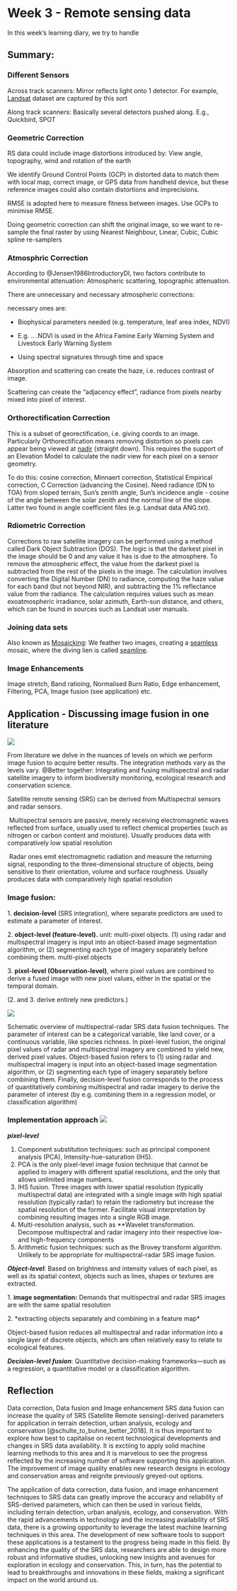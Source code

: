 # Week 3 - Remote sensing data

In this week's learning diary, we try to handle

## Summary:

### Different Sensors

Across track scanners: Mirror reflects light onto 1 detector. For example, [Landsat]{.underline} dataset are captured by this sort

Along track scanners: Basically several detectors pushed along. E.g., Quickbird, SPOT

### Geometric Correction

RS data could include image distortions introduced by: View angle, topography, wind and rotation of the earth

We identify Ground Control Points (GCP) in distorted data to match them with local map, correct image, or GPS data from handheld device, but these reference images could also contain distortions and imprecisions.

RMSE is adopted here to measure fitness between images. Use GCPs to minimise RMSE.

Doing geometric correction can shift the original image, so we want to re-sample the final raster by using Nearest Neighbour, Linear, Cubic, Cubic spline re-samplers

### Atmosphric Correction

According to @Jensen1986IntroductoryDI, two factors contribute to environmental attenuation: Atmospheric scattering, topographic attenuation.

There are unnecessary and necessary atmospheric corrections:

necessary ones are:

-   Biophysical parameters needed (e.g. temperature, leaf area index, NDVI)

-   E.g. .. .NDVI is used in the Africa Famine Early Warning System and Livestock Early Warning System

-   Using spectral signatures through time and space

Absorption and scattering can create the haze, i.e. reduces contrast of image.

Scattering can create the "adjacency effect", radiance from pixels nearby mixed into pixel of interest.

### Orthorectification Correction

This is a subset of georectification, i.e. giving coords to an image. Particularly Orthorectification means removing distortion so pixels can appear being viewed at [nadir]{.underline} (straight down). This requires the support of an Elevation Model to calculate the nadir view for each pixel on a sensor geometry.

To do this: cosine correction, Minnaert correction, Statistical Empirical correction, C Correction (advancing the Cosine). Need radiance (DN to TOA) from sloped terrain, Sun's zenith angle, Sun's incidence angle - cosine of the angle between the solar zenith and the normal line of the slope. Latter two found in angle coefficient files (e.g. Landsat data ANG.txt).

### Rdiometric Correction

Corrections to raw satellite imagery can be performed using a method called Dark Object Subtraction (DOS). The logic is that the darkest pixel in the image should be 0 and any value it has is due to the atmosphere. To remove the atmospheric effect, the value from the darkest pixel is subtracted from the rest of the pixels in the image. The calculation involves converting the Digital Number (DN) to radiance, computing the haze value for each band (but not beyond NIR), and subtracting the 1% reflectance value from the radiance. The calculation requires values such as mean exoatmospheric irradiance, solar azimuth, Earth-sun distance, and others, which can be found in sources such as Landsat user manuals.

### Joining data sets

Also known as [Mosaicking]{.underline}: We feather two images, creating a [seamless]{.underline} mosaic, where the diving lien is called [seamline]{.underline}.

### Image Enhancements

Image stretch, Band ratioing, Normalised Burn Ratio, Edge enhancement, Filtering, PCA, Image fusion (see application) etc.

## Application - Discussing image fusion in one literature

![](images/image-620878088.png){#fig-mindmap01}

From literature we delve in the nuances of levels on which we perform image fusion to acquire better results. The integration methods vary as the levels vary. \@Better together: Integrating and fusing multispectral and radar satellite imagery to inform biodiversity monitoring, ecological research and conservation science.

Satellite remote sensing (SRS) can be derived from Multispectral sensors and radar sensors. 

 Multispectral sensors are passive, merely receiving electromagnetic waves reflected from surface, usually used to reflect chemical properties (such as nitrogen or carbon content and moisture). Usually produces data with comparatively low spatial resolution

 Radar ones emit electromagnetic radiation and measure the returning signal, responding to the three-dimensional structure of objects, being sensitive to their orientation, volume and surface roughness. Usually produces data with comparatively high spatial resolution

### Image fusion:

1. **decision-level** (SRS integration), where separate predictors are used to estimate a parameter of interest. 

2. **object-level (feature-level).** unit: multi-pixel objects. (1) using radar and multispectral imagery is input into an object-based image segmentation algorithm, or (2) segmenting each type of imagery separately before combining them. multi-pixel objects

3. **pixel-level (Observation-level)**, where pixel values are combined to derive a fused image with new pixel values, either in the spatial or the temporal domain.

(2. and 3. derive entirely new predictors.)

![](images/fusion%20techniques.png){#fig-fusiontech}

Schematic overview of multispectral-radar SRS data fusion techniques. The parameter of interest can be a categorical variable, like land cover, or a continuous variable, like species richness. In pixel-level fusion, the original pixel values of radar and multispectral imagery are combined to yield new, derived pixel values. Object-based fusion refers to (1) using radar and multispectral imagery is input into an object-based image segmentation algorithm, or (2) segmenting each type of imagery separately before combining them. Finally, decision-level fusion corresponds to the process of quantitatively combining multispectral and radar imagery to derive the parameter of interest (by e.g. combining them in a regression model, or classification algorithm)

### Implementation approach ![](images/Implementation%20approach.png){#fig-impleApproach}

***pixel-level***

1.  Component substitution techniques: such as principal component analysis (PCA), Intensity-hue-saturation (IHS). \
2.  PCA is the only pixel-level image fusion technique that cannot be applied to imagery with different spatial resolutions, and the only that allows unlimited image numbers.\
3.  IHS fusion. Three images with lower spatial resolution (typically multispectral data) are integrated with a single image with high spatial resolution (typically radar) to retain the radiometry but increase the spatial resolution of the former. Facilitate visual interpretation by combining resulting images into a single RGB image.\
4.  Multi-resolution analysis, such as \*\*Wavelet transformation. Decompose multispectral and radar imagery into their respective low- and high-frequency components\
5.  Arithmetic fusion techniques: such as the Brovey transform algorithm. Unlikely to be appropriate for multispectral-radar SRS image fusion.

***Object-level***: Based on brightness and intensity values of each pixel, as well as its spatial context, objects such as lines, shapes or textures are extracted.

1. **image segmentation:** Demands that multispectral and radar SRS images are with the same spatial resolution

2. \*extracting objects separately and combining in a feature map\*

Object-based fusion reduces all multispectral and radar information into a single layer of discrete objects, which are often relatively easy to relate to ecological features.

***Decision-level fusion***: Quantitative decision-making frameworks---such as a regression, a quantitative model or a classification algorithm.

## Reflection

Data correction, Data fusion and Image enhancement SRS data fusion can increase the quality of SRS (Satellite Remote sensing)-derived parameters for application in terrain detection, urban analysis, ecology and conservation [@schulte_to_buhne_better_2018]. It is thus important to explore how best to capitalise on recent technological developments and changes in SRS data availability. It is exctiing to apply solid machine learning methods to this area and it is marvelous to see the progress reflected by the increasing number of software supporting this application. The improvement of image quality enables new research designs in ecology and conservation areas and reignite previously greyed-out options.

The application of data correction, data fusion, and image enhancement techniques to SRS data can greatly improve the accuracy and reliability of SRS-derived parameters, which can then be used in various fields, including terrain detection, urban analysis, ecology, and conservation. With the rapid advancements in technology and the increasing availability of SRS data, there is a growing opportunity to leverage the latest machine learning techniques in this area. The development of new software tools to support these applications is a testament to the progress being made in this field. By enhancing the quality of the SRS data, researchers are able to design more robust and informative studies, unlocking new insights and avenues for exploration in ecology and conservation. This, in turn, has the potential to lead to breakthroughs and innovations in these fields, making a significant impact on the world around us.
